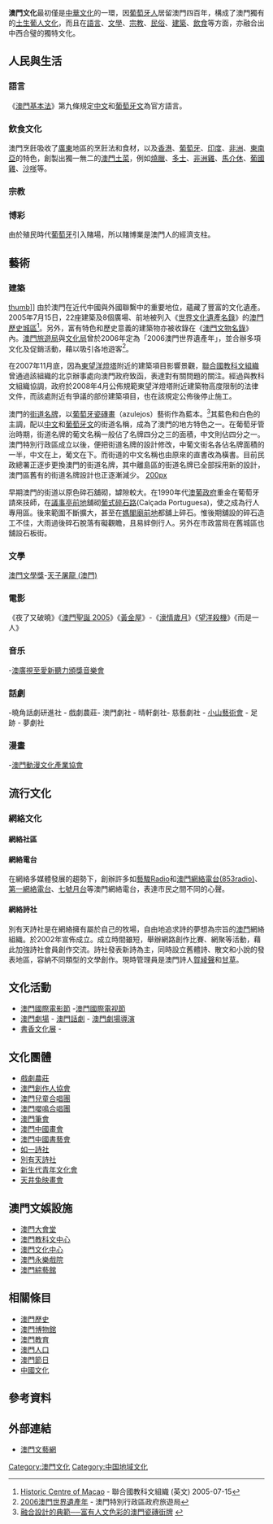 {{Expand|time=2010-10-30}}

{{noteTA
|G1 = IT
}}

{{澳門文化}}
'''澳門文化'''最初僅是[[中華文化|中華文化]]的一環，因[[葡萄牙人|葡萄牙人]]居留澳門四百年，構成了澳門獨有的[[澳門土生葡人|土生葡人文化]]，而且在[[語言|語言]]、[[文學|文學]]、[[宗教|宗教]]、[[民俗|民俗]]、[[建築|建築]]、[[飲食|飲食]]等方面，亦融合出中西合璧的獨特文化。

==人民與生活==
===語言===
《[[澳門基本法|澳門基本法]]》第九條規定[[中文|中文]]和[[葡萄牙文|葡萄牙文]]為官方語言。

===飲食文化===
{{main|澳門飲食}}
澳門烹飪吸收了[[廣東|廣東]]地區的烹飪法和食材，以及[[香港|香港]]、[[葡萄牙|葡萄牙]]、[[印度|印度]]、[[非洲|非洲]]、[[東南亞|東南亞]]的特色，創製出獨一無二的[[澳門土菜|澳門土菜]]，例如[[燒臘|燒臘]]、[[多士|多士]]、[[非洲雞|非洲雞]]、[[馬介休|馬介休]]、[[葡國雞|葡國雞]]、[[沙嗲|沙嗲]]等。

===宗教===
{{main|澳門宗教}}

===博彩===
{{main|澳門博彩業}}
由於殖民時代[[葡萄牙|葡萄牙]]引入賭場，所以賭博業是澳門人的經濟支柱。

==藝術==
===建築===
{{main|澳門建築|澳門街道}} 
{{main|澳門歷史城區}}
[[图像:StPauls_whole.JPG|thumb]]]]
由於澳門在近代中國與外國聯繫中的重要地位，蘊藏了豐富的文化遺產。2005年7月15日，22座建築及8個廣場、前地被列入《[[文化遗产|世界文化遺產名錄]]》的[[澳門歷史城區|澳門歷史城區]]<ref>[http://whc.unesco.org/en/list/1110 Historic Centre of Macao] {{Wayback|url=http://whc.unesco.org/en/list/1110 |date=20181226003938 }} - 聯合國教科文組織 (英文) 2005-07-15</ref>。另外，富有特色和歷史意義的建築物亦被收錄在《[[澳門文物名錄|澳門文物名錄]]》內。[[旅遊局_(澳門)|澳門旅遊局]]與[[文化局|文化局]]曾於2006年定為「2006澳門世界遺產年」，並合辦多項文化及促銷活動，藉以吸引各地遊客<ref>[http://www.macautourism.gov.mo/cn/promotion/mwhy2006.php 2006澳門世界遺產年] {{webarchive|url=https://web.archive.org/web/20081204013710/http://www.macautourism.gov.mo/cn/promotion/mwhy2006.php |date=2008-12-04 }} - 澳門特別行政區政府旅遊局</ref>。

在2007年11月底，因為[[東望洋燈塔|東望洋燈塔]]附近的建築項目影響景觀，[[聯合國教科文組織|聯合國教科文組織]]曾通過該組織的北京辦事處向澳門政府致函，表達對有關問題的關注。經過與教科文組織協調，政府於2008年4月公佈規範東望洋燈塔附近建築物高度限制的法律文件，而該處附近有爭議的部份建築項目，也在該規定公佈後停止施工。

澳門的[[澳門街道#路牌的樣式|街道名牌]]，以[[葡萄牙瓷磚畫|葡萄牙瓷磚畫]]（azulejos）藝術作為藍本。<ref>[http://www.macau.ctm.net/modailylog/20070704/big/fke05-gb.htm 融合設計的典範──富有人文色彩的澳門瓷磚街牌] {{webarchive|url=https://web.archive.org/web/20080117214331/http://www.macau.ctm.net/modailylog/20070704/big/fke05-gb.htm |date=2008-01-17 }}</ref>其藍色和白色的主調，配以[[汉语|中文]]和[[葡萄牙語|葡萄牙文]]的街道名稱，成為了澳門的地方特色之一。在葡萄牙管治時期，街道名牌的葡文名稱一般佔了名牌四分之三的面積，中文則佔四分之一。澳門特別行政區成立以後，便把街道名牌的設計修改，中葡文街名各佔名牌面積的一半，中文在上，葡文在下。而街道的中文名稱也由原來的直書改為橫書。目前民政總署正逐步更換澳門的街道名牌，其中離島區的街道名牌已全部採用新的設計，澳門區舊有的街道名牌設計也正逐漸減少。
[[圖像:Portuguese_road.jpg|200px]]

早期澳門的街道以原色碎石舖砌，罅隙較大。在1990年代[[澳葡政府|澳葡政府]]重金在葡萄牙請來技師，在[[議事亭前地|議事亭前地]]舖砌[[葡式碎石路|葡式碎石路]](Calçada Portuguesa)，使之成為行人專用區。後來範圍不斷擴大，甚至在[[媽閣廟前地|媽閣廟前地]]都舖上碎石。惟後期舖設的碎石造工不佳，大雨過後碎石脫落有礙觀瞻，且易絆倒行人。另外在市政當局在舊城區也舖設石板街。

===文學===
{{main|澳門文學}}
[[澳門文學獎|澳門文學獎]]-[[天子屠龍_(澳門)|天子屠龍 (澳門)]]	
===電影===	
{{main|澳門電影}}  
《夜了又破曉》《[[澳門聖誕_2005|澳門聖誕 2005]]》《[[黃金屋|黃金屋]]》-《[[濠情歲月|濠情歲月]]》《[[望洋殺機|望洋殺機]]》《而是一人》

===音乐===
{{main|澳門音乐}}
-[[澳廣視至愛新聽力頒獎音樂會|澳廣視至愛新聽力頒獎音樂會]]
===話劇===
{{main|澳門話劇}} 
-曉角話劇研進社 - 戲劇農莊- 澳門劇社 - 晴軒劇社- 慈藝劇社 - [[小山藝術會|小山藝術會]] - 足跡 - 夢劇社 
===漫畫===
{{main|澳門漫畫}} 
-[[澳門動漫文化產業協會|澳門動漫文化產業協會]]

==流行文化==
{{main|澳門流行文化|澳門次文化}} 
===網絡文化===
{{main|澳門網絡文化}}
====網絡社區====
====網絡電台====
在網絡多媒體發展的趨勢下，創辦許多如[[藝駿Radio|藝駿Radio]]和[[澳門網絡電台(853radio)|澳門網絡電台(853radio)]]、[[第一網絡電台|第一網絡電台]]、[[七號月台|七號月台]]等澳門網絡電台，表達市民之間不同的心聲。

====網絡詩社====
別有天詩社是在網絡擁有屬於自己的牧場，自由地追求詩的夢想為宗旨的[[澳門|澳門]]網絡組織。於2002年宣佈成立。成立時間雖短，舉辦網路創作比賽、網聚等活動，藉此加強詩社會員創作交流。詩社發表新詩為主，同時設立舊體詩、散文和小說的發表地區，容納不同類型的文學創作。現時管理員是澳門詩人[[賀綾聲|賀綾聲]]和[[甘草|甘草]]。

==文化活動==
* [[澳門國際電影節|澳門國際電影節]] -[[澳門國際電视節|澳門國際電视節]] 
* [[澳門劇場|澳門劇場]] - [[澳門話劇|澳門話劇]] - [[澳門劇場導演|澳門劇場導演]]
* [[書香文化展|書香文化展]] -

==文化團體==
*[[戲劇農莊|戲劇農莊]]  
*[[澳門創作人協會|澳門創作人協會]]
*[[澳門兒童合唱團|澳門兒童合唱團]]
*[[澳門嚶鳴合唱團|澳門嚶鳴合唱團]]
*[[澳門筆會|澳門筆會]]
*[[澳門中國畫會|澳門中國畫會]]
*[[澳門中國書藝會|澳門中國書藝會]] 
*[[如一詩社|如一詩社]]
*[[別有天詩社|別有天詩社]]
*[[新生代青年文化會|新生代青年文化會]]
*[[天井兔映畫會|天井兔映畫會]]

== 澳門文娛設施 ==
*[[澳門大會堂|澳門大會堂]]
* [[澳門教科文中心|澳門教科文中心]]
* [[澳門文化中心|澳門文化中心]]
* [[澳門永樂戲院|澳門永樂戲院]]
*[[澳門綜藝館|澳門綜藝館]]

== 相關條目 ==
* [[澳門歷史|澳門歷史]]
* [[澳門博物館|澳門博物館]]
* [[澳門教育|澳門教育]]
* [[澳門人口|澳門人口]]
* [[澳門節日|澳門節日]]
* [[中國文化|中國文化]]

==參考資料==
{{Reflist}}
==外部連結==
*[https://web.archive.org/web/20070710100216/http://www.macauart.net/Organization/IndexC.asp?cid=165&flag=1 澳門文藝網]

{{中国地域文化}}
{{亚洲题目|文化}}
{{Macau topics}}


[[Category:澳門文化|Category:澳門文化]]
[[Category:中国地域文化|Category:中国地域文化]]